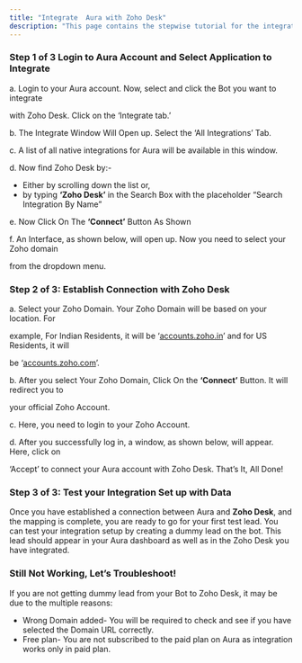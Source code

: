 ```yaml
---
title: "Integrate  Aura with Zoho Desk"
description: "This page contains the stepwise tutorial for the integration with  Aura"
---
```


### **Step 1 of 3 Login to  Aura Account and Select Application to Integrate**

a. Login to your  Aura account. Now, select and click the Bot you want to integrate

with Zoho Desk. Click on the ‘Integrate tab.’

b. The Integrate Window Will Open up. Select the ‘All Integrations’ Tab.

c. A list of all native integrations for  Aura will be available in this window.

d. Now find Zoho Desk by:-

- Either by scrolling down the list or,
- by typing **‘Zoho Desk’** in the Search Box with the placeholder “Search Integration By Name”

e. Now Click On The **‘Connect’** Button As Shown

f. An Interface, as shown below, will open up. Now you need to select your Zoho domain

from the dropdown menu.

### **Step 2 of 3: Establish Connection with Zoho Desk**

a. Select your Zoho Domain. Your Zoho Domain will be based on your location. For

example, For Indian Residents, it will be ‘[accounts.zoho.in](http://accounts.zoho.in)’ and for US Residents, it will

be ‘[accounts.zoho.com](http://accounts.zoho.com)’.

b. After you select Your Zoho Domain, Click On the **‘Connect’** Button. It will redirect you to

your official Zoho Account.

c. Here, you need to login to your Zoho Account.

d. After you successfully log in, a window, as shown below, will appear. Here, click on

‘Accept’ to connect your  Aura account with Zoho Desk. That’s It, All Done\!

### **Step 3 of 3: Test your Integration Set up with Data**

Once you have established a connection between Aura and **Zoho Desk**, and the mapping is complete, you are ready to go for your first test lead. You can test your integration setup by creating a dummy lead on the bot. This lead should appear in your  Aura dashboard as well as in the Zoho Desk you have integrated.

### **Still Not Working, Let’s Troubleshoot\!**

If you are not getting dummy lead from your Bot to Zoho Desk, it may be due to the multiple reasons:

- Wrong Domain added- You will be required to check and see if you have selected the Domain URL correctly.
- Free plan- You are not subscribed to the paid plan on  Aura as integration works only in paid plan.